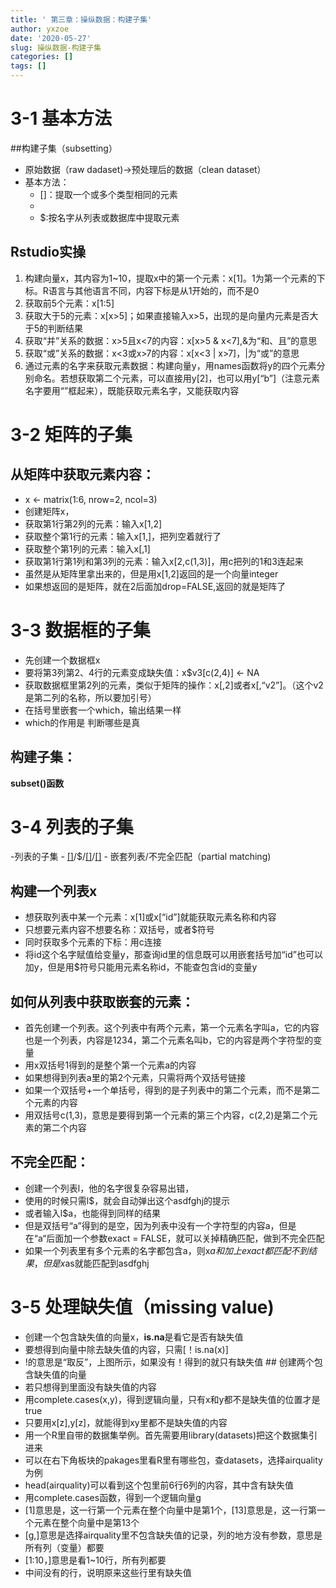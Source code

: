 ```yaml
---
title: ' 第三章：操纵数据：构建子集'
author: yxzoe
date: '2020-05-27'
slug: 操纵数据-构建子集
categories: []
tags: []
---
```

# 3-1 基本方法

##构建子集（subsetting）

- 原始数据（raw dadaset)→预处理后的数据（clean dataset）
- 基本方法：
   - []：提取一个或多个类型相同的元素
   - [[]]:从列表或数据框中提取元素
   - $:按名字从列表或数据库中提取元素
   
## Rstudio实操

1. 构建向量x，其内容为1~10，提取x中的第一个元素：x[1]。1为第一个元素的下标。R语言与其他语言不同，内容下标是从1开始的，而不是0
2. 获取前5个元素：x[1:5]
3. 获取大于5的元素：x[x>5]；如果直接输入x>5，出现的是向量内元素是否大于5的判断结果
4. 获取“并”关系的数据：x>5且x<7的内容：x[x>5 & x<7],&为“和、且”的意思
5. 获取“或”关系的数据：x<3或x>7的内容：x[x<3 | x>7]，|为“或”的意思
6. 通过元素的名字来获取元素数据：构建向量y，用names函数将y的四个元素分别命名。若想获取第二个元素，可以直接用y[2]，也可以用y["b"]（注意元素名字要用“”框起来），既能获取元素名字，又能获取内容


# 3-2 矩阵的子集

## 从矩阵中获取元素内容：

- x <- matrix(1:6, nrow=2, ncol=3)
- 创建矩阵x，
- 获取第1行第2列的元素：输入x[1,2]
- 获取整个第1行的元素：输入x[1,]，把列空着就行了
-	获取整个第1列的元素：输入x[,1]
-	获取第1行第1列和第3列的元素：输入x[2,c(1,3)]，用c把列的1和3连起来
- 虽然是从矩阵里拿出来的，但是用x[1,2]返回的是一个向量integer
- 如果想返回的是矩阵，就在2后面加drop=FALSE,返回的就是矩阵了

# 3-3 数据框的子集
-  先创建一个数据框x
-	 要将第3列第2、4行的元素变成缺失值：x$v3[c(2,4)] <- NA
- 	获取数据框里第2列的元素，类似于矩阵的操作：x[,2]或者x[,"v2"]。（这个v2是第二列的名称，所以要加引号）
-  在括号里嵌套一个which，输出结果一样
- which的作用是 判断哪些是真

## 	构建子集：
**subset()函数**

# 3-4  列表的子集

-列表的子集
	- [[]]/$/[[]][]/[[]][[]]
	- 嵌套列表/不完全匹配（partial matching)
	
##  构建一个列表x
-  想获取列表中某一个元素：x[1]或x["id"]就能获取元素名称和内容
-  只想要元素内容不想要名称：双括号，或者$符号 
-  同时获取多个元素的下标：用c连接
-  将id这个名字赋值给变量y，那查询id里的信息既可以用嵌套括号加“id"也可以加y，但是用$符号只能用元素名称id，不能查包含id的变量y

## 	 如何从列表中获取嵌套的元素：
- 首先创建一个列表。这个列表中有两个元素，第一个元素名字叫a，它的内容也是一个列表，内容是1234，第二个元素名叫b，它的内容是两个字符型的变量
- 用x双括号1得到的是整个第一个元素a的内容
- 如果想得到列表a里的第2个元素，只需将两个双括号链接
- 如果一个双括号+一个单括号，得到的是子列表中的第二个元素，而不是第二个元素的内容
- 用双括号c(1,3)，意思是要得到第一个元素的第三个内容，c(2,2)是第二个元素的第二个内容

## 不完全匹配：
- 创建一个列表l，他的名字很复杂容易出错，
- 使用的时候只需l$，就会自动弹出这个asdfghj的提示
- 或者输入l$a，也能得到同样的结果
- 但是双括号“a”得到的是空，因为列表中没有一个字符型的内容a，但是在“a“后面加一个参数exact = FALSE，就可以关掉精确匹配，做到不完全匹配
- 如果一个列表里有多个元素的名字都包含a，则x$a和加上exact都匹配不到结果，但是x$as就能匹配到asdfghj

# 3-5  处理缺失值（missing value)
- 创建一个包含缺失值的向量x，**is.na**是看它是否有缺失值
- 要想得到向量中除去缺失值的内容，只需[！is.na(x)]
-  !的意思是“取反”，上图所示，如果没有！得到的就只有缺失值
## 创建两个包含缺失值的向量
- 若只想得到里面没有缺失值的内容
- 用complete.cases(x,y)，得到逻辑向量，只有x和y都不是缺失值的位置才是true
- 只要用x[z],y[z]，就能得到xy里都不是缺失值的内容
-  用一个R里自带的数据集举例。首先需要用library(datasets)把这个数据集引进来
-	 可以在右下角板块的pakages里看R里有哪些包，查datasets，选择airquality为例
-	 head(airquality)可以看到这个包里前6行6列的内容，其中含有缺失值
- 用complete.cases函数，得到一个逻辑向量g
- 	 [1]意思是，这一行第一个元素在整个向量中是第1个，[13]意思是，这一行第一个元素在整个向量中是第13个
-	 [g,]意思是选择airquality里不包含缺失值的记录，列的地方没有参数，意思是所有列（变量）都要
-	 [1:10，]意思是看1~10行，所有列都要
- 	 中间没有的行，说明原来这些行里有缺失值









